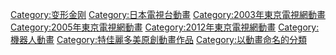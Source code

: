 {{DEFAULTSORT:Transformer}}
[[Category:变形金刚|Category:变形金刚]]
[[Category:日本電視台動畫|Category:日本電視台動畫]]
[[Category:2003年東京電視網動畫|Category:2003年東京電視網動畫]]
[[Category:2005年東京電視網動畫|Category:2005年東京電視網動畫]]
[[Category:2012年東京電視網動畫|Category:2012年東京電視網動畫]]
[[Category:機器人動畫|Category:機器人動畫]]
[[Category:特佳麗多美原創動畫作品|Category:特佳麗多美原創動畫作品]]
[[Category:以動畫命名的分類|Category:以動畫命名的分類]]